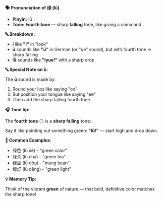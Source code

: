 **🗣️ Pronunciation of 绿 (lǜ)**

- **Pinyin:** lǜ
- **Tone: Fourth tone** — sharp **falling** tone, like giving a command

**🔤 Breakdown:**

- **l** like **"l"** in "look"
- **ǜ** sounds like **"ü"** in German (or "ue" sound), but with fourth tone → sharp falling
- **lǜ** sounds like **"lyue!"** with a sharp drop

**🔤 Special Note on ǜ:**

The **ǜ** sound is made by:

1. Round your lips like saying "oo"
2. But position your tongue like saying "ee"
3. Then add the sharp falling fourth tone

**🎧 Tone tip:**

The **fourth tone** (`) is a **sharp falling** tone:

Say it like pointing out something green: **"lǜ!"** — start high and drop down.

**📝 Common Examples:**

- 绿色 (lǜ sè) - "green color"
- 绿茶 (lǜ chá) - "green tea"
- 绿豆 (lǜ dòu) - "mung bean"
- 绿灯 (lǜ dēng) - "green light"

**💡 Memory Tip:**

Think of the vibrant **green** of nature — that bold, definitive color matches the sharp tone!

